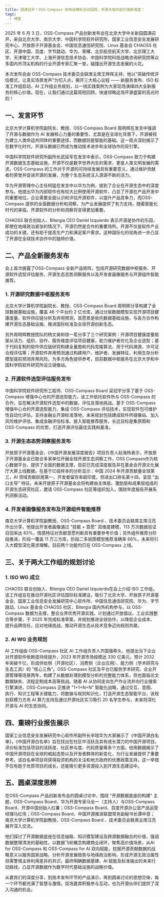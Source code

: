 ```yaml
---
title: 圆满召开！OSS-Compass 发布会精彩活动回顾，开源大咖共启价值新维度！
tags:
  - 博客
---
```


2025 年 6 月 3 日，OSS-Compass 产品创新发布会在北京大学中关新园圆满召开，来自北京大学、南京大学、中国科学院软件研究所、国家工业信息安全发展研究中心、开放原子开源基金会、中国信息通信研究院、Linux 基金会 CHAOSS 社区、开源中国、百度、字节跳动、华为、荣耀、北京航空航天大学、北京理工大学、天津理工大学、上海开源信息技术协会、中国科学院科技战略咨询研究院等众多国内外顶尖机构的行业开源专家汇聚一堂，碰撞出开源生态发展的火花。

本次发布会由 OSS-Compass 技术委员会联席主席王晔晖主持，他以"突破传统评估模式，让真实场景发声"为切入点，揭开三大核心议程 —— 新服务发布、ISO 标准工作组启动、AI 工作组业务规划，以一线实践案例为大家现场演绎四大全新服务的核心价值。现在，让我们通过这篇简短回顾，快速领略这场开源盛宴的高光时刻！

<!--truncate-->

## 一、发言环节

北京大学计算机学院副院长、教授、OSS-Compass Board 周明辉在发言中强调了开源与数据作为 AI 发展核心力量的重要性，尤其是在全球化背景下，开源被视为建立人类命运共同体的重要途径，而数据则是智能的基础。这一观点深刻揭示了在数字化时代，开源与数据已然成为推动技术进步和全球协作的双引擎。

中国科学院软件研究所副所长武延军在发言中表示，OSS-Compass 致力于构建开源数据生态基础设施，开源不仅是数字世界内生的需求，更是人类文明发展的需求。OSS-Compass 的工作对于开源的可持续发展具有重要意义，通过维护贡献者的荣誉并促进开源的发展，为整个生态系统注入源源不断的活力。

华为开源管理中心主任柯猛在发言中以华为为例，提到了企业在开源生态中的深度参与。他提出华为内部软件也有较大比例使用开源软件，凸显了开源在产品开发中的重要地位。企业需要全面认识和评估开源软件，以提升产品竞争力，而OSS-Compass 提供的全面数据分析和洞察，为产业发展提供了有力支持。随着智能化时代的来临，开源软件的分析和洞察将变得更加重要。

CHAOSS 联合创始人、Bitergia CEO Daniel Izquierdo 表示开源是协作的乐园，即使在地缘政治紧张的情况下，开源仍然是合作的重要场所。开源不仅是软件产业成功的关键，还有助于提高生产力和满足客户需求。这种国际化的视角进一步凸显了开源在全球技术协作中的独特价值。

## 二、产品全新服务发布

会上首次披露了OSS-Compass 全新产品矩阵，包括开源研究数据中枢服务、开源软件选型评估服务、开源生态态势洞察服务以及开发者画像服务与开源组件智能推荐。

### 1. 开源研究数据中枢服务发布

北京大学计算机学院副院长、教授、OSS-Compass Board 周明辉分享构建了全球数据基础设施，覆盖 46 个平台约 2 亿仓库，通过分层数据模型实现开源项目健康度量、软件供应链分析及弃用预测，其愿景是依托数据基础设施，与各方合作构建开源生态基础设施、推进国际标准及全球开源创新生态。

另外周明辉教授团队的杨文昊和徐一茗分享了三个研究案例：开源项目健康度量框架从活力、组织、协作、服务维度评估项目健康，助力维护者优化及企业选型；基于代码复制的软件供应链研究构建全量图和代码克隆算法，用于代码溯源、许可证合规评估等；开源软件弃用预测通过构建用户、维护者、发展特征，利用生存分析模型提前预测弃用风险，为多方角色提供参考，目前数据中枢服务在北京大学和中国科学院软件研究所设立镜像站。

### 2. 开源软件选型评估服务发布

中国科学院软件研究所工程师、OSS-Compass Board 梁冠宇分享了基于 OSS-Compass 增强中心仓的开源选型能力，该工作依托软件所与 OSS-Compass 的合作，旨在解决开源软件选型中的数据、评估及落地挑战。基于 OSS-Compass 增强中心仓的开源选型能力，集成 OSS-Compass 评估技术，实现软件包可维护性自动化评估，支持金融业开源标准落地，未来规划包括建成软件所镜像站、加入风险维护评估、集成金融评估标准、接入智能推荐服务，长远目标是集原图和 OSS-Compass 的优势，打造开源评估最佳实践和基准。

### 3. 开源生态态势洞察服务发布

开放原子开源基金会、《中国开源发展深度报告》项目负责人赵海玲表示，开放原子开源基金会已联合多家单位开展全球开源生态洞察工作，OSS Compass作为核心数据平台，提供了全面的数据支撑，目前已完成深度报告并在基金会开源文化展厅大屏上线数据。在基于亿级样本的分析显示：中国 2024 年开源贡献量全球第三，AI 领域贡献跃居第一，开发者留存率超印度，但进出口排名第十四，呈现 "出口主导" 特征。未来开放原子开源基金会将构建由主体层、激励层和成果层组成的开源生态研究社区，邀请 OSS-Compass 社区等组织加入，围绕年度报告开展系列洞察活动。

### 4. 开发者画像服务发布及开源组件智能推荐

南京大学计算机学院副教授、OSS-Compass Board 、技术委员会联席主席汪亮作出分享，他提出开发者画像通过 "技能 + 意愿" 双维度建模，113 万次数据验证召回率达 83%，情感特征对贡献意愿判断具有重要参考价值；另外组件推荐分阶段推进，阶段一覆盖 11 万三方库，阶段二多层图模型推荐准确率 66%，未来将引入大模型深化需求理解。目前两个功能均已在 OSS-Compass 上线。

## 三、关于两大工作组的规划讨论

### 1. ISO WG 成立

CHAOSS 联合创始人、Bitergia CEO Daniel Izquierdo在会上介绍 ISO 工作组，该工作组旨在推动开源社区评估国际标准建设，吸引了北京大学、开放原子开源基金会、国家工业信息安全发展研究中心软件所、中国信息通信研究院、华为、字节跳动、Linux 基金会 CHAOSS 社区、Bitergia 国内外机构参与，以 OSS-Compass 数据为支撑，整合业界优秀开源实践，计划通过开放倡议、工业实践整合等步骤，于 2025 年完成标准草案，并规划推进全球协作，以降低企业成本、提升品牌信任，应对地缘挑战，推动开源生态从技术竞争迈向规则共建。

### 2. AI WG 业务规划

AI 工作组由 OSS-Compass 社区 AI 工作组负责人齐国强牵头，他提出当下企业对开源软件依赖度持续提升，2023 年开源市场规模达 330 亿美元，预计 2032 年突破千亿，形成供给侧（开源社区）、消费侧（企业应用）、能力侧（学术研究与生态工具）的 "核心三角"。OSS-Compass 社区及平台已服务学术研究、企业开源管理等场景两年，构建了从数据处理到模型分析的完整能力体系，但也面临论文数据缺失、流程定制成本高等挑战。随着 AI 从协同走向生产作业流并向行业搜索引擎演进，OSS-Compass 正推进 "1+1+N+N" 智能化战略，通过交互、意图、执行、知识工程等关键能力，将数据与规则知识化，打造开源生态智能平台，该规划获模力方舟 AI 算力支持及通过开源社区实习吸引 20 名学生参与，未来将深化开源与 AI 的生态协同。

## 四、重磅行业报告展示

国家工业信息安全发展研究中心软件所副所长辛晓华为大家展示了《中国开源白名单》，《中国开源白名单》旨在找出在社区中活跃且具有成长潜力的中国开源项目。评价标准包括项目的活跃度、社区参与度、代码质量等多个方面。他用数据揭示了中国开源项目在全球的崛起态势以及开发者群体的新变化，为行业发展提供了重要参考。该白名单项目将获得投资机构的关注和地方政府的优惠政策支持，这一举措不仅有助于优质项目的成长，还能吸引更多资源投入到开源生态建设中。

## 五、圆桌深度思辨

在OSS-Compass 产品创新发布会的圆桌讨论中，围绕 "开源数据底座的构建" 主题，OSS-Compass Board、华为开源专家马全一（主持人）与OSS-Compass Board、开源中国创始人红薯；OSS-Compass Board、百度开源办公室产品运营经理马红伟；OSS-Compass Board、中国开源推进联盟常务副秘书长谭中意；南京大学计算机学院副教授、OSS-Compass Board 、技术委员会联席主席汪亮展开深入交流。

他们探讨了开源数据底座在信息抽取、知识模型建设及跨源数据融合的价值，强调数据整理清洗的基础性，以数据飞轮概念构建商业闭环，聚焦高价值场景，从AI for OSS-Compass 和 OSS-Compass for AI 双向赋能，挖掘开源贡献数据的战略意义以服务国家战略，分析开源发展趋势与地缘政治影响，形成开源无政治属性但需警惕主体利用差异的共识，最终明确数据基建、AI 赋能及标准输出的未来行动路线，凸显开源数据作为数字时代基础设施的战略价值。

从嘉宾们的深度分享，到技术发布环节的产品演示，再到圆桌讨论的思想交锋，每一个环节都充满了智慧与激情。现场嘉宾积极参与互动，也为开源伙伴们提供了深入沟通的机会。